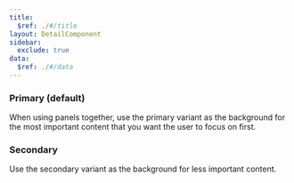 ```yaml
---
title:
  $ref: ./#/title
layout: DetailComponent
sidebar:
  exclude: true
data:
  $ref: ./#/data
---
```


<LivePreviewControls>
<LivePreview componentName="panel" exampleName="Primary" >

### Primary (default)

When using panels together, use the primary variant as the background for the most important content that you want the user to focus on first.

</LivePreview>

<LivePreview componentName="panel" exampleName="Secondary" >

### Secondary

Use the secondary variant as the background for less important content.

</LivePreview>

</LivePreviewControls>
